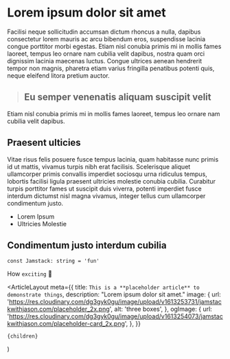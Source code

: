 # Lorem ipsum dolor sit amet

Facilisi neque sollicitudin accumsan dictum rhoncus a nulla, dapibus consectetur lorem mauris ac arcu bibendum eros, suspendisse lacinia congue porttitor morbi egestas. Etiam nisl conubia primis mi in mollis fames laoreet, tempus leo ornare nam cubilia velit dapibus, nostra quam orci dignissim lacinia maecenas luctus. Congue ultrices aenean hendrerit tempor non magnis, pharetra etiam varius fringilla penatibus potenti quis, neque eleifend litora pretium auctor.

> ## Eu semper venenatis aliquam suscipit velit

Etiam nisl conubia primis mi in mollis fames laoreet, tempus leo ornare nam cubilia velit dapibus.

## Praesent ulticies

Vitae risus felis posuere fusce tempus lacinia, quam habitasse nunc primis id ut mattis, vivamus turpis nibh erat facilisis. Scelerisque aliquet ullamcorper primis convallis imperdiet sociosqu urna ridiculus tempus, lobortis facilisi ligula praesent ultricies molestie conubia cubilia. Curabitur turpis porttitor fames ut suscipit duis viverra, potenti imperdiet fusce interdum dictumst nisl magna vivamus, integer tellus cum ullamcorper condimentum justo.

- Lorem Ipsum
- Ultricies Molestie

## Condimentum justo **interdum** cubilia

```tsx
const Jamstack: string = 'fun'
```

How `exciting` 🎉


  <ArticleLayout
    meta={{
      title: `This is a **placeholder article** to demonstrate things`,
      description: "Lorem ipsum dolor sit amet."
      image: {
        url:
          'https://res.cloudinary.com/dg3gyk0gu/image/upload/v1613253731/jamstackwithjason.com/placeholder_2x.png',
        alt: 'three boxes',
      },
      ogImage: {
        url:
          'https://res.cloudinary.com/dg3gyk0gu/image/upload/v1613254073/jamstackwithjason.com/placeholder-card_2x.png',
      },
    }}
  >
    {children}
  </ArticleLayout>
)
